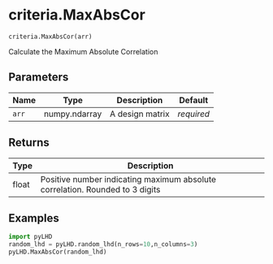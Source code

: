 # criteria.MaxAbsCor { #pyLHD.criteria.MaxAbsCor }

`criteria.MaxAbsCor(arr)`

Calculate the Maximum Absolute Correlation

## Parameters

| Name   | Type          | Description     | Default    |
|--------|---------------|-----------------|------------|
| `arr`  | numpy.ndarray | A design matrix | _required_ |

## Returns

| Type   | Description                                                                  |
|--------|------------------------------------------------------------------------------|
| float  | Positive number indicating maximum absolute correlation. Rounded to 3 digits |

## Examples

```python
import pyLHD
random_lhd = pyLHD.random_lhd(n_rows=10,n_columns=3)
pyLHD.MaxAbsCor(random_lhd)
```